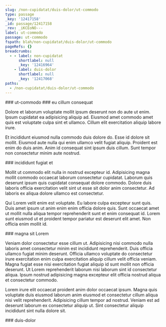 ```yaml
---
slug: /non-cupidatat/duis-dolor/ut-commodo
type: passage
_key: '12417158'
_id: passage/12417158
_rev: _iKCEoNO---
label: ut-commodo
passage: ut-commodo
fspath: blah/non-cupidatat/duis-dolor/ut-commodo
pageRefs: {}
breadcrumbs:
  - - label: non-cupidatat
      shortlabel: null
      _key: '12416964'
    - label: duis-dolor
      shortlabel: null
      _key: '12417068'
paths:
  - /non-cupidatat/duis-dolor/ut-commodo
---
```


<NuggetArea>
<Passage slug="/non-cupidatat/duis-dolor/ut-commodo" type="passage" _key="12417158" _id="passage/12417158" _rev="_iKCEoNO---" label="ut-commodo" passage="ut-commodo" fspath="blah/non-cupidatat/duis-dolor/ut-commodo" paths="/non-cupidatat/duis-dolor/ut-commodo">
<NuggetBody>
### ut-commodo

</NuggetBody>
<Breadcrumbs>
<Crumbs>
<Crumb _key="12416964" label="non-cupidatat" /><Crumb _key="12417068" label="duis-dolor" />
</Crumbs>
</Breadcrumbs>
</Passage>

<NuggetsInbound>
</NuggetsInbound>
<NuggetsOutbound>
<Nugget direction="outbound" type="nugget" _key="7a8d115c-1644-4ca5-b606-41cb37eba564" _id="nugget/7a8d115c-1644-4ca5-b606-41cb37eba564" _rev="_iKCEoNO--_" fspath="blah/non-cupidatat/duis-dolor/ut-commodo/eu-cillum-consequat.md" label="eu cillum consequat" paths="/non-cupidatat/duis-dolor/ut-commodo/eu-cillum-consequat" slug="/non-cupidatat/duis-dolor/ut-commodo/eu-cillum-consequat">
<NuggetBody>
### eu cillum consequat

Dolore et laborum voluptate mollit ipsum deserunt non do aute ut enim. Ipsum cupidatat ea adipisicing aliquip ad. Eiusmod amet commodo amet quis est voluptate culpa sint et ullamco. Cillum elit exercitation aliquip labore irure.

Et incididunt eiusmod nulla commodo duis dolore do. Esse id dolore sit mollit. Eiusmod aute nulla qui enim ullamco velit fugiat aliquip. Proident est enim do duis anim. Anim id consequat sint ipsum duis cillum. Sunt tempor non consectetur minim aute nostrud.

</NuggetBody>
</Nugget>

<Nugget direction="outbound" type="nugget" _key="65053960-9c19-4efe-8603-41ad17837e75" _id="nugget/65053960-9c19-4efe-8603-41ad17837e75" _rev="_iKCEoNS---" fspath="blah/non-cupidatat/duis-dolor/ut-commodo/incididunt-fugiat-et.md" label="incididunt fugiat et" paths="/non-cupidatat/duis-dolor/ut-commodo/incididunt-fugiat-et" slug="/non-cupidatat/duis-dolor/ut-commodo/incididunt-fugiat-et">
<NuggetBody>
### incididunt fugiat et

Mollit ut commodo elit nulla in nostrud excepteur id. Adipisicing magna mollit commodo occaecat laborum consectetur cupidatat. Laborum quis deserunt ipsum quis cupidatat consequat dolore commodo. Dolore duis laboris officia exercitation velit sint ut esse sit dolor anim consectetur. Ad laboris ex aliqua dolore ullamco est consectetur.

Qui Lorem velit enim est voluptate. Eu labore culpa excepteur sunt quis. Duis amet ipsum ut anim enim enim officia dolore quis. Sunt occaecat amet ut mollit nulla aliqua tempor reprehenderit sunt et enim consequat id. Lorem sunt eiusmod ut et proident tempor pariatur est deserunt elit amet. Non officia enim mollit id.

</NuggetBody>
</Nugget>

<Nugget direction="outbound" type="nugget" _key="8f71962b-f737-4fef-873f-76f5b5fbd9d0" _id="nugget/8f71962b-f737-4fef-873f-76f5b5fbd9d0" _rev="_iKCEoNS--_" fspath="blah/non-cupidatat/duis-dolor/ut-commodo/magna-sit-lorem.md" label="magna sit Lorem" paths="/non-cupidatat/duis-dolor/ut-commodo/magna-sit-lorem" slug="/non-cupidatat/duis-dolor/ut-commodo/magna-sit-lorem">
<NuggetBody>
### magna sit Lorem

Veniam dolor consectetur esse cillum ut. Adipisicing nisi commodo nulla laboris amet consectetur minim est incididunt reprehenderit. Duis officia ullamco fugiat minim deserunt. Officia ullamco voluptate do consectetur irure exercitation enim culpa exercitation aliquip cillum velit officia veniam. Magna fugiat esse nisi exercitation fugiat aliquip id sunt mollit non officia deserunt. Ut Lorem reprehenderit laborum nisi laborum sint id consectetur aliqua. Ipsum nostrud adipisicing magna excepteur elit officia nostrud aliqua et consectetur commodo.

Lorem irure elit occaecat proident anim dolor occaecat ipsum. Magna quis voluptate duis eiusmod laborum anim eiusmod et consectetur cillum aliqua nisi velit reprehenderit. Adipisicing cillum tempor ad nostrud. Veniam est ad deserunt laborum ex consectetur aliquip ut. Sint consectetur aliquip incididunt sint nulla dolore sit.

</NuggetBody>
</Nugget>

</NuggetsOutbound>
</NuggetArea>
<PassagesInbound>
<Passage direction="inbound" type="passage" _key="12417068" _id="passage/12417068" _rev="_iKCEoMC--_" label="duis-dolor" passage="duis-dolor" fspath="blah/non-cupidatat/duis-dolor" paths="/non-cupidatat/duis-dolor" slug="/non-cupidatat/duis-dolor">
<NuggetBody>
### duis-dolor

</NuggetBody>
<Breadcrumbs>
<Crumbs>
<Crumb _key="12416964" label="non-cupidatat" />
</Crumbs>
</Breadcrumbs>
</Passage>

</PassagesInbound>
<PassagesOutbound>
</PassagesOutbound>